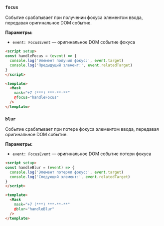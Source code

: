 ### `focus`

Событие срабатывает при получении фокуса элементом ввода, передавая оригинальное DOM событие.

**Параметры:**
- `event: FocusEvent` — оригинальное DOM событие фокуса

```html
<script setup>
const handleFocus = (event) => {
  console.log('Элемент получил фокус:', event.target)
  console.log('Предыдущий элемент:', event.relatedTarget)
}
</script>

<template>
  <Mask
    mask="+7 (***) ***-**-**"
    @focus="handleFocus"
  />
</template>
```

### `blur`

Событие срабатывает при потере фокуса элементом ввода, передавая оригинальное DOM событие.

**Параметры:**
- `event: FocusEvent` — оригинальное DOM событие потери фокуса

```html
<script setup>
const handleBlur = (event) => {
  console.log('Элемент потерял фокус:', event.target)
  console.log('Следующий элемент:', event.relatedTarget)
}
</script>

<template>
  <Mask
    mask="+7 (***) ***-**-**"
    @blur="handleBlur"
  />
</template>
```
